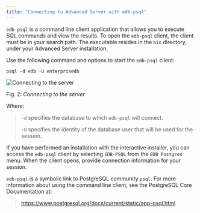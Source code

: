 ```yaml
---
title: "Connecting to Advanced Server with edb-psql"
---
```


<div id="connecting_to_advanced_server_with_psql" class="registered_link"></div>


`edb-psql` is a command line client application that allows you to execute SQL commands and view the results. To open the `edb-psql` client, the client must be in your search path. The executable resides in the `bin` directory, under your Advanced Server installation.

Use the following command and options to start the `edb-psql` client:

``` text
psql -d edb -U enterprisedb
```

![Connecting to the server](../images/connecting_to_server.png)

Fig. 2: *Connecting to the server*

Where:

> `-d` specifies the database to which `edb-psql` will connect.
>
> `-U` specifies the identity of the database user that will be used for the session.

If you have performed an installation with the interactive installer, you can access the `edb-psql` client by selecting `EDB-PSQL` from the `EDB Postgres` menu. When the client opens, provide connection information for your session.

`edb-psql` is a symbolic link to PostgreSQL community `psql`. For more information about using the command line client, see the PostgreSQL Core Documentation at:

> <https://www.postgresql.org/docs/current/static/app-psql.html>
